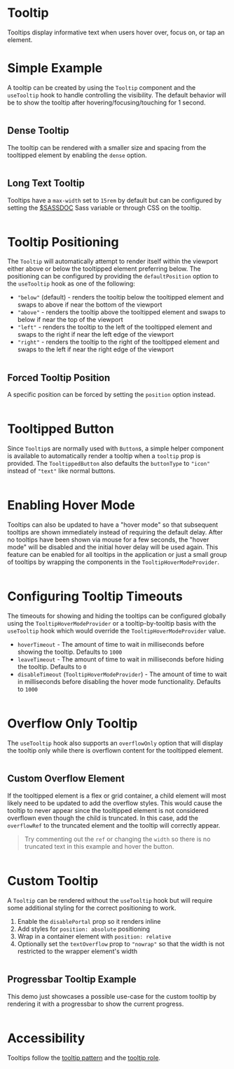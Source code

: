 # Tooltip

Tooltips display informative text when users hover over, focus on, or tap an element.

# Simple Example

A tooltip can be created by using the `Tooltip` component and the `useTooltip`
hook to handle controlling the visibility. The default behavior will be to show
the tooltip after hovering/focusing/touching for 1 second.

```demo source="./SimpleTooltipExample.tsx"

```

## Dense Tooltip

The tooltip can be rendered with a smaller size and spacing from the tooltipped
element by enabling the `dense` option.

```demo source="./DenseTooltipExample.tsx"

```

## Long Text Tooltip

Tooltips have a `max-width` set to `15rem` by default but can be configured by
setting the [$SASSDOC](tooltip-max-width) Sass variable or through CSS on the
tooltip.

```demo source="./LongTextTooltipTooltipExample.tsx"

```

# Tooltip Positioning

The `Tooltip` will automatically attempt to render itself within the viewport
either above or below the tooltipped element preferring below. The positioning
can be configured by providing the `defaultPosition` option to the `useTooltip`
hook as one of the following:

- `"below"` (default) - renders the tooltip below the tooltipped element and
  swaps to above if near the bottom of the viewport
- `"above"` - renders the tooltip above the tooltipped element and swaps to
  below if near the top of the viewport
- `"left"` - renders the tooltip to the left of the tooltipped element and swaps
  to the right if near the left edge of the viewport
- `"right"` - renders the tooltip to the right of the tooltipped element and
  swaps to the left if near the right edge of the viewport

```demo source="./TooltipPositioningExample.tsx"

```

## Forced Tooltip Position

A specific position can be forced by setting the `position` option instead.

```demo source="./ForcedTooltipPositionExample.tsx"

```

# Tooltipped Button

Since `Tooltip`s are normally used with `Button`s, a simple helper component is
available to automatically render a tooltip when a `tooltip` prop is provided. The
`TooltippedButton` also defaults the `buttonType` to `"icon"` instead of `"text"`
like normal buttons.

```demo source="./TooltippedButtonExample.tsx"

```

# Enabling Hover Mode

Tooltips can also be updated to have a "hover mode" so that subsequent tooltips
are shown immediately instead of requiring the default delay. After no tooltips
have been shown via mouse for a few seconds, the "hover mode" will be disabled
and the initial hover delay will be used again. This feature can be enabled for
all tooltips in the application or just a small group of tooltips by wrapping
the components in the `TooltipHoverModeProvider`.

```demo source="./EnablingHoverModeExample.tsx"

```

# Configuring Tooltip Timeouts

The timeouts for showing and hiding the tooltips can be configured globally
using the `TooltipHoverModeProvider` or a tooltip-by-tooltip basis with the
`useTooltip` hook which would override the `TooltipHoverModeProvider` value.

- `hoverTimeout` - The amount of time to wait in milliseconds before showing the
  tooltip. Defaults to `1000`
- `leaveTimeout` - The amount of time to wait in milliseconds before hiding the
  tooltip. Defaults to `0`
- `disableTimeout` (`TooltipHoverModeProvider`) - The amount of time to wait in
  milliseconds before disabling the hover mode functionality. Defaults to `1000`

```demo source="./ConfiguringTooltipTimeoutsExample.tsx"

```

# Overflow Only Tooltip

The `useTooltip` hook also supports an `overflowOnly` option that will display
the tooltip only while there is overflown content for the tooltipped element.

```demo source="./OverflowOnlyTooltipExample.tsx"

```

## Custom Overflow Element

If the tooltipped element is a flex or grid container, a child element will most
likely need to be updated to add the overflow styles. This would cause the
tooltip to never appear since the tooltipped element is not considered overflown
even though the child is truncated. In this case, add the `overflowRef` to the
truncated element and the tooltip will correctly appear.

> Try commenting out the `ref` or changing the `width` so there is no truncated
> text in this example and hover the button.

```demo source="./CustomOverflowElementExample.tsx"

```

# Custom Tooltip

A `Tooltip` can be rendered without the `useTooltip` hook but will require some
additional styling for the correct positioning to work.

1. Enable the `disablePortal` prop so it renders inline
2. Add styles for `position: absolute` positioning
3. Wrap in a container element with `position: relative`
4. Optionally set the `textOverflow` prop to `"nowrap"` so that the width is not
   restricted to the wrapper element's width

```demo source="./CustomTooltipExample.tsx"

```

## Progressbar Tooltip Example

This demo just showcases a possible use-case for the custom tooltip by rendering
it with a progressbar to show the current progress.

```demo source="./ProgressbarTooltipExample.tsx"

```

# Accessibility

Tooltips follow the [tooltip pattern](https://www.w3.org/WAI/ARIA/apg/patterns/tooltip/)
and the [tooltip role](https://w3c.github.io/aria/#tooltip).
